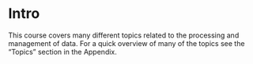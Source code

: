 # <yrChapterNumber></yrChapterNumber> Intro {.unnumbered}

This course covers many different topics related to the processing and
management of data. For a quick overview of many of 
the topics see the "Topics" section
in the Appendix.

